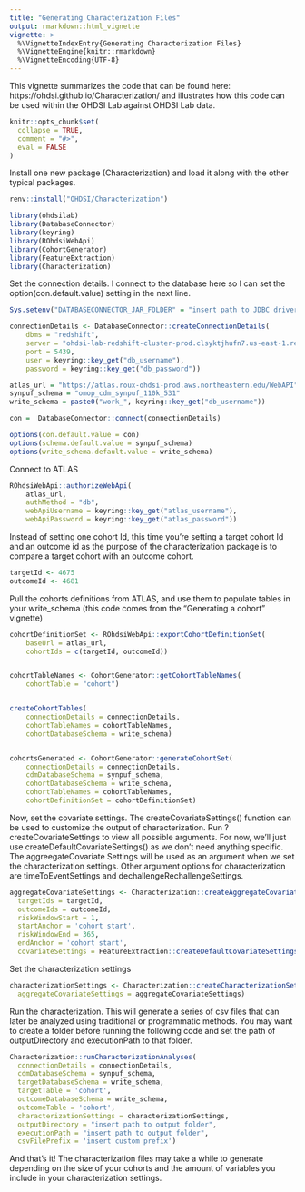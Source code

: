 ```yaml
---
title: "Generating Characterization Files"
output: rmarkdown::html_vignette
vignette: >
  %\VignetteIndexEntry{Generating Characterization Files}
  %\VignetteEngine{knitr::rmarkdown}
  %\VignetteEncoding{UTF-8}
---
```


This vignette summarizes the code that can be found here: https://ohdsi.github.io/Characterization/ and illustrates how this code can be 
used within the OHDSI Lab against OHDSI Lab data.

```r
knitr::opts_chunk$set(
  collapse = TRUE,
  comment = "#>",
  eval = FALSE
)
```

Install one new package (Characterization) and load it along with the other
typical packages.

```r
renv::install("OHDSI/Characterization")

library(ohdsilab)
library(DatabaseConnector)
library(keyring)
library(ROhdsiWebApi)
library(CohortGenerator)
library(FeatureExtraction)
library(Characterization)
```

Set the connection details. I connect to the database here so I can set the 
option(con.default.value) setting in the next line.

```r
Sys.setenv("DATABASECONNECTOR_JAR_FOLDER" = "insert path to JDBC driver")

connectionDetails <- DatabaseConnector::createConnectionDetails(
	dbms = "redshift",
	server = "ohdsi-lab-redshift-cluster-prod.clsyktjhufn7.us-east-1.redshift.amazonaws.com/ohdsi_lab",
	port = 5439,
	user = keyring::key_get("db_username"),
	password = keyring::key_get("db_password"))

atlas_url = "https://atlas.roux-ohdsi-prod.aws.northeastern.edu/WebAPI"
synpuf_schema = "omop_cdm_synpuf_110k_531"
write_schema = paste0("work_", keyring::key_get("db_username"))

con =  DatabaseConnector::connect(connectionDetails)

options(con.default.value = con)
options(schema.default.value = synpuf_schema)
options(write_schema.default.value = write_schema)
```

Connect to ATLAS

```r
ROhdsiWebApi::authorizeWebApi(
	atlas_url,
	authMethod = "db",
	webApiUsername = keyring::key_get("atlas_username"),
	webApiPassword = keyring::key_get("atlas_password"))
```

Instead of setting one cohort Id, this time you're setting a target cohort Id 
and an outcome id as the purpose of the characterization package is to compare a
target cohort with an outcome cohort.

```r
targetId <- 4675
outcomeId <- 4681
```

Pull the cohorts definitions from ATLAS, and use them to populate tables in 
your write_schema (this code comes from the "Generating a cohort" vignette)

```r
cohortDefinitionSet <- ROhdsiWebApi::exportCohortDefinitionSet(
	baseUrl = atlas_url,
	cohortIds = c(targetId, outcomeId))


cohortTableNames <- CohortGenerator::getCohortTableNames(
	cohortTable = "cohort")


createCohortTables(
	connectionDetails = connectionDetails,
	cohortTableNames = cohortTableNames,
	cohortDatabaseSchema = write_schema)


cohortsGenerated <- CohortGenerator::generateCohortSet(
	connectionDetails = connectionDetails,
	cdmDatabaseSchema = synpuf_schema,
	cohortDatabaseSchema = write_schema,
	cohortTableNames = cohortTableNames,
	cohortDefinitionSet = cohortDefinitionSet)
```

Now, set the covariate settings. The createCovariateSettings() function can be
used to customize the output of characterization. Run ?createCovariateSettings 
to view all possible arguments. For now, we'll just use 
createDefaultCovariateSettings() as we don't need anything specific. The 
aggreegateCovariate Settings will be used as an argument when we set the 
characterization settings. Other argument options for characterization are 
timeToEventSettings and dechallengeRechallengeSettings.

```r
aggregateCovariateSettings <- Characterization::createAggregateCovariateSettings(
  targetIds = targetId,
  outcomeIds = outcomeId,
  riskWindowStart = 1,
  startAnchor = 'cohort start',
  riskWindowEnd = 365,
  endAnchor = 'cohort start',
  covariateSettings = FeatureExtraction::createDefaultCovariateSettings())
```

Set the characterization settings

```r
characterizationSettings <- Characterization::createCharacterizationSettings(
  aggregateCovariateSettings = aggregateCovariateSettings)
```

Run the characterization. This will generate a series of csv files that can 
later be analyzed using traditional or programmatic methods. You may want to 
create a folder before running the following code and set the path of 
outputDirectory and executionPath to that folder.

```r
Characterization::runCharacterizationAnalyses(
  connectionDetails = connectionDetails,
  cdmDatabaseSchema = synpuf_schema,
  targetDatabaseSchema = write_schema,
  targetTable = 'cohort',
  outcomeDatabaseSchema = write_schema,
  outcomeTable = 'cohort',
  characterizationSettings = characterizationSettings,   
  outputDirectory = "insert path to output folder",
  executionPath = "insert path to output folder",
  csvFilePrefix = 'insert custom prefix')
```

And that's it! The characterization files may take a while to generate depending
on the size of your cohorts and the amount of variables you include in your 
characterization settings.



